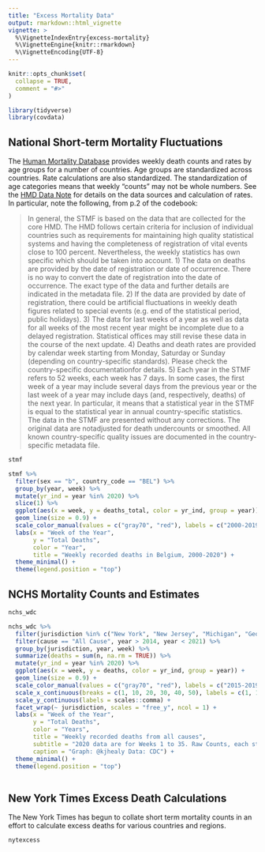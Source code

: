 ```yaml
---
title: "Excess Mortality Data"
output: rmarkdown::html_vignette
vignette: >
  %\VignetteIndexEntry{excess-mortality}
  %\VignetteEngine{knitr::rmarkdown}
  %\VignetteEncoding{UTF-8}
---
```


```r
knitr::opts_chunk$set(
  collapse = TRUE,
  comment = "#>"
)
```

```r
library(tidyverse)
library(covdata)
```

## National Short-term Mortality Fluctuations

The [Human Mortality Database](https://www.mortality.org) provides weekly death counts and rates by age groups for a number of countries. Age groups are standardized across countries. Rate calculations are also standardized. The standardization of age categories means that weekly "counts" may not be whole numbers. See the [HMD Data Note](https://www.mortality.org/Public/STMF_DOC/STMFNote.pdf) for details on the data sources and calculation of rates. In particular, note the following, from p.2 of the codebook:

> In general, the STMF is based on the data that are collected for the core HMD. The HMD follows certain criteria for inclusion of individual countries such as requirements for maintaining high quality statistical systems and having the completeness of registration of vital events close to 100 percent. Nevertheless, the weekly statistics has own specific which should be taken into account.
1) The data on deaths are provided by the date of registration or date of occurrence. There is no way to convert the date of registration into the date of occurrence. The exact type of the data and further details are indicated in the metadata file.
2) If the data are provided by date of registration, there could be artificial fluctuations in weekly death figures related to special events (e.g. end of the statistical period, public holidays).
3) The data for last weeks of a year as well as data for all weeks of the most recent year might be incomplete due to a delayed registration. Statistical offices may still revise these data in the course of the next update.
4) Deaths and death rates are provided by calendar week starting from Monday, Saturday or Sunday (depending on country-specific standards). Please check the country-specific documentationfor details.
5) Each year in the STMF refers to 52 weeks, each week has 7 days. In some cases, the first week of a year may include several days from the previous year or the last week of a year may include days (and, respectively, deaths) of the next year. In particular, it means that a statistical year in the STMF is equal to the statistical year in annual country-specific statistics.
The data in the STMF are presented without any corrections. The original data are notadjusted for death undercounts or smoothed. All known country-specific quality issues are documented in the country- specific metadata file.

```r
stmf
```

```r
stmf %>%
  filter(sex == "b", country_code == "BEL") %>%
  group_by(year, week) %>%
  mutate(yr_ind = year %in% 2020) %>%
  slice(1) %>%
  ggplot(aes(x = week, y = deaths_total, color = yr_ind, group = year)) + 
  geom_line(size = 0.9) + 
  scale_color_manual(values = c("gray70", "red"), labels = c("2000-2019", "2020")) +
  labs(x = "Week of the Year", 
       y = "Total Deaths", 
       color = "Year",
       title = "Weekly recorded deaths in Belgium, 2000-2020") + 
  theme_minimal() + 
  theme(legend.position = "top")
```


## NCHS Mortality Counts and Estimates

```r
nchs_wdc
```

```r
nchs_wdc %>%
  filter(jurisdiction %in% c("New York", "New Jersey", "Michigan", "Georgia", "California", "Alabama")) %>%
  filter(cause == "All Cause", year > 2014, year < 2021) %>%
  group_by(jurisdiction, year, week) %>%
  summarize(deaths = sum(n, na.rm = TRUE)) %>%
  mutate(yr_ind = year %in% 2020) %>%
  ggplot(aes(x = week, y = deaths, color = yr_ind, group = year)) + 
  geom_line(size = 0.9) + 
  scale_color_manual(values = c("gray70", "red"), labels = c("2015-2019", "2020")) +
  scale_x_continuous(breaks = c(1, 10, 20, 30, 40, 50), labels = c(1, 10, 20, 30, 40, 50)) + 
  scale_y_continuous(labels = scales::comma) +
  facet_wrap(~ jurisdiction, scales = "free_y", ncol = 1) + 
  labs(x = "Week of the Year", 
       y = "Total Deaths", 
       color = "Years",
       title = "Weekly recorded deaths from all causes", 
       subtitle = "2020 data are for Weeks 1 to 35. Raw Counts, each state has its own y-axis scale.", 
       caption = "Graph: @kjhealy Data: CDC") + 
  theme_minimal() + 
  theme(legend.position = "top")
  
```


## New York Times Excess Death Calculations

The New York Times has begun to collate short term mortality counts in an effort to calculate excess deaths for various countries and regions. 

```r
nytexcess  
```


